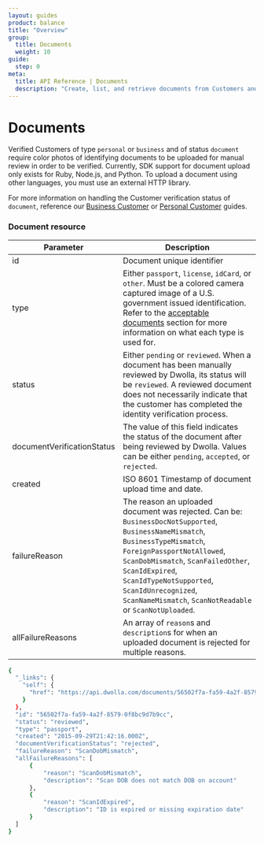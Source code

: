 ```yaml
---
layout: guides
product: balance
title: "Overview"
group:
  title: Documents
  weight: 10
guide:
  step: 0
meta:
  title: API Reference | Documents
  description: "Create, list, and retrieve documents from Customers and Beneficial Owners."
---
```


# Documents

Verified Customers of type `personal` or `business` and of status `document` require color photos of identifying documents to be uploaded for manual review in order to be verified. Currently, SDK support for document upload only exists for Ruby, Node.js, and Python. To upload a document using other languages, you must use an external HTTP library.

For more information on handling the Customer verification status of `document`, reference our [Business Customer](/guides/business-verified-customer/handle-verification-statuses#handling-document-status) or [Personal Customer](/guides/personal-verified-customer/handle-verification-statuses#handling-status-document) guides.

### Document resource

| Parameter                  | Description                                                                                                                                                                                                                                                                                                                      |
| -------------------------- | -------------------------------------------------------------------------------------------------------------------------------------------------------------------------------------------------------------------------------------------------------------------------------------------------------------------------------- |
| id                         | Document unique identifier                                                                                                                                                                                                                                                                                                       |
| type                       | Either `passport`, `license`, `idCard`, or `other`. Must be a colored camera captured image of a U.S. government issued identification. <br /> Refer to the [acceptable documents](/api-reference/documents/create-document-for-customer#acceptable-documents) section for more information on what each type is used for.       |
| status                     | Either `pending` or `reviewed`. When a document has been manually reviewed by Dwolla, its status will be `reviewed`. A reviewed document does not necessarily indicate that the customer has completed the identity verification process.                                                                                        |
| documentVerificationStatus | The value of this field indicates the status of the document after being reviewed by Dwolla. Values can be either `pending`, `accepted`, or `rejected`.                                                                                                                                                                          |
| created                    | ISO 8601 Timestamp of document upload time and date.                                                                                                                                                                                                                                                                             |
| failureReason              | The reason an uploaded document was rejected. Can be: `BusinessDocNotSupported`, `BusinessNameMismatch`, `BusinessTypeMismatch`, `ForeignPassportNotAllowed`, `ScanDobMismatch`, `ScanFailedOther`, `ScanIdExpired`, `ScanIdTypeNotSupported`, `ScanIdUnrecognized`, `ScanNameMismatch`, `ScanNotReadable` or `ScanNotUploaded`. |
| allFailureReasons          | An array of `reason`s and `description`s for when an uploaded document is rejected for multiple reasons.                                                                                                                                                                                                                         |

```bash
{
  "_links": {
    "self": {
      "href": "https://api.dwolla.com/documents/56502f7a-fa59-4a2f-8579-0f8bc9d7b9cc"
    }
  },
  "id": "56502f7a-fa59-4a2f-8579-0f8bc9d7b9cc",
  "status": "reviewed",
  "type": "passport",
  "created": "2015-09-29T21:42:16.000Z",
  "documentVerificationStatus": "rejected",
  "failureReason": "ScanDobMismatch",
  "allFailureReasons": [
      {
          "reason": "ScanDobMismatch",
          "description": "Scan DOB does not match DOB on account"
      },
      {
          "reason": "ScanIdExpired",
          "description": "ID is expired or missing expiration date"
      }
  ]
}
```
